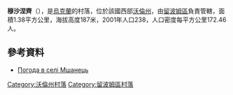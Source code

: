 {{coord|51|20|51|N|24|10|52|E|scale:30000|display=title}}

'''穆沙涅齊'''（{{lang-uk|Мшанець}}），是[[烏克蘭|烏克蘭]]的村落，位於該國西部[[沃倫州|沃倫州]]，由[[留波姆區|留波姆區]]負責管轄，面積1.38平方公里，海拔高度187米，2001年人口238，人口密度每平方公里172.46人。

==參考資料==
* [http://weather.in.ua/ua/volynskaja/16487 Погода в селі Мшанець] {{Wayback|url=http://weather.in.ua/ua/volynskaja/16487 |date=20111219110020 }}

[[Category:沃倫州村落|Category:沃倫州村落]]
[[Category:留波姆區村落|Category:留波姆區村落]]


{{Volyn-geo-stub}}